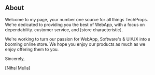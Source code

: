 ## About

Welcome to my page, your number one source for all things TechProps. We're dedicated to providing you the best of WebApp, with a focus on dependability. customer service, and [store characteristic].


We're working to turn our passion for WebApp, Software's & UI/UX into a booming online store. We hope you enjoy our products as much as we enjoy offering them to you.


Sincerely,

[Nihal Mulla]